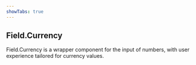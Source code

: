 ```yaml
---
showTabs: true
---
```


## Field.Currency

Field.Currency is a wrapper component for the input of numbers, with user experience tailored for currency values.
